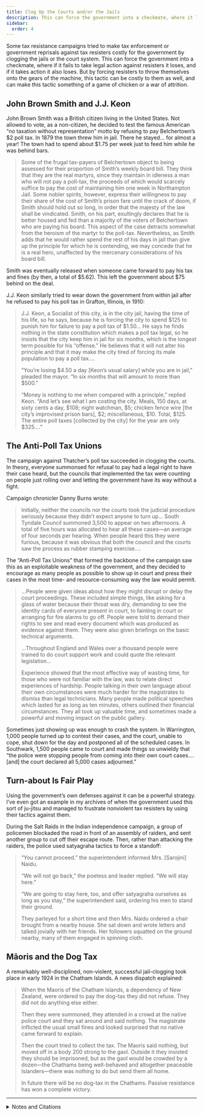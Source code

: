 ```yaml
---
title: Clog Up the Courts and/or the Jails
description: This can force the government into a checkmate, where it loses either if it fails to take action against resisters or if it takes action.
sidebar:
  order: 4
---
```


Some tax resistance campaigns tried to make tax enforcement or government reprisals against tax resisters costly for the government by clogging the jails or the court system.
This can force the government into a checkmate, where if it fails to take legal action against resisters it loses, and if it takes action it also loses.
But by forcing resisters to throw themselves onto the gears of the machine, this tactic can be costly to them as well, and can make this tactic something of a game of chicken or a war of attrition.

## <Badge text="Example" size="medium" /> John Brown Smith and J.J. Keon

John Brown Smith was a British citizen living in the United States.
Not allowed to vote, as a non-citizen, he decided to test the famous American “no taxation without representation” motto by refusing to pay Belchertown’s $2 poll tax.
In 1879 the town threw him in jail.
There he stayed… for almost a year!
The town had to spend about $1.75 per week just to feed him while he was behind bars.

> Some of the frugal tax-payers of Belchertown object to being assessed for their proportion of Smith’s weekly board bill.
> They think that they are the real martyrs, since they maintain in idleness a man who will not pay a poll-tax, the proceeds of which would scarcely suffice to pay the cost of maintaining him one week in Northampton Jail.
> Some nobler spirits, however, express their willingness to pay their share of the cost of Smith’s prison fare until the crack of doom, if Smith should hold out so long, in order that the majesty of the law shall be vindicated.
> Smith, on his part, exultingly declares that he is better housed and fed than a majority of the voters of Belchertown who are paying his board.
> This aspect of the case detracts somewhat from the heroism of the martyr to the poll-tax.
> Nevertheless, as Smith adds that he would rather spend the rest of his days in jail than give up the principle for which he is contending, we may concede that he is a real hero, unaffected by the mercenary considerations of his board bill.

Smith was eventually released when someone came forward to pay his tax and fines (by then, a total of $5.62).
This left the government about $75 behind on the deal.

J.J. Keon similarly tried to wear down the government from within jail after he refused to pay his poll tax in Grafton, Illinois, in 1910:

> J.J. Keon, a Socialist of this city, is in the city jail, having the time of his life, so he says, because he is forcing the city to spend $125 to punish him for failure to pay a poll tax of $1.50…
> He says he finds nothing in the state constitution which makes a poll tax legal, so he insists that the city keep him in jail for six months, which is the longest term possible for his “offense.”
> He believes that it will not alter his principle and that it may make the city tired of forcing its male population to pay a poll tax.…
>
> “You’re losing $4.50 a day [Keon’s usual salary] while you are in jail,” pleaded the mayor.
> “In six months that will amount to more than $500.”
>
> “Money is nothing to me when compared with a principle,” replied Keon.
> “And let’s see what I am costing the city.
> Meals, 150 days, at sixty cents a day, $108; night watchman, $5; chicken fence wire [the city’s improvised prison bars], $2; miscellaneous, $10.
> Total, $125.
> The entire poll taxes [collected by the city] for the year are only $325.…”

## <Badge text="Example" size="medium" /> The Anti-Poll Tax Unions

The campaign against Thatcher’s poll tax succeeded in clogging the courts.
In theory, everyone summonsed for refusal to pay had a legal right to have their case heard, but the councils that implemented the tax were counting on people just rolling over and letting the government have its way without a fight.

Campaign chronicler Danny Burns wrote:

> Initially, neither the councils nor the courts took the judicial procedure seriously because they didn’t expect anyone to turn up…
> South Tyndale Council summoned 3,500 to appear on two afternoons.
> A total of five hours was allocated to hear all these cases—an average of four seconds per hearing.
> When people heard this they were furious, because it was obvious that both the council and the courts saw the process as rubber stamping exercise.…

The “Anti-Poll Tax Unions” that formed the backbone of the campaign saw this as an exploitable weakness of the government, and they decided to encourage as many people as possible to show up in court and press their cases in the most time- and resource-consuming way the law would permit.

> …People were given ideas about how they might disrupt or delay the court proceedings.
> These included simple things, like asking for a glass of water because their throat was dry, demanding to see the identity cards of everyone present in court, to fainting in court or arranging for fire alarms to go off.
> People were told to demand their rights to see and read every document which was produced as evidence against them.
> They were also given briefings on the basic technical arguments.
>
> …Throughout England and Wales over a thousand people were trained to do court support work and could quote the relevant legislation…
>
> Experience showed that the most effective way of wasting time, for those who were not familiar with the law, was to relate direct experiences of hardship.
> People talking in their own language about their own circumstances were much harder for the magistrates to dismiss than legal technicians.
> Many people made political speeches which lasted for as long as ten minutes, others outlined their financial circumstances.
> They all took up valuable time, and sometimes made a powerful and moving impact on the public gallery.

Sometimes just showing up was enough to crash the system.
In Warrington, 1,000 people turned up to contest their cases, and the court, unable to cope, shut down for the day and postponed all of the scheduled cases.
In Southwark, 1,500 people came to court and made things so unwieldy that “the police were stopping people from coming into their own court cases.…[and] the court declared all 5,000 cases adjourned.”

## <Badge text="Example" size="medium" /> Turn-about Is Fair Play

Using the government’s own defenses against it can be a powerful strategy.
I’ve even got an example in my archives of when the government used this sort of ju-jitsu and managed to frustrate nonviolent tax resisters by using their tactics against them.

During the Salt Raids in the Indian independence campaign, a group of policemen blockaded the road in front of an assembly of raiders, and sent another group to cut off their escape route.
Then, rather than attacking the raiders, the police used satyagraha tactics to force a standoff:

> “You cannot proceed.” the superintendent informed Mrs. [Sarojini] Naidu.
>
> “We will not go back,” the poetess and leader replied.
> “We will stay here.”
>
> “We are going to stay here, too, and offer satyagraha ourselves as long as you stay,” the superintendent said, ordering his men to stand their ground.
>
> They parleyed for a short time and then Mrs. Naidu ordered a chair brought from a nearby house.
> She sat down and wrote letters and talked jovially with her friends.
> Her followers squatted on the ground nearby, many of them engaged in spinning cloth.

## <Badge text="Example" size="medium" /> Māoris and the Dog Tax

A remarkably well-disciplined, non-violent, successful jail-clogging took place in early 1924 in the Chatham Islands.
A news dispatch explained:

> When the Maoris of the Chatham Islands, a dependency of New Zealand, were ordered to pay the dog-tax they did not refuse.
> They did not do anything else either.
>
> Then they were summoned, they attended in a crowd at the native police court and they sat around and said nothing.
> The magistrate inflicted the usual small fines and looked surprised that no native came forward to explain.
>
> Then the court tried to collect the tax.
> The Maoris said nothing, but moved off in a body 200 strong to the gaol.
> Outside it they insisted they should be imprisoned, but as the gaol would be crowded by a dozen—the Chathams being well-behaved and altogether peaceable Islanders—there was nothing to do but send them all home.
>
> In future there will be no dog-tax in the Chathams.
> Passive resistance has won a complete victory.

<hr />

<details>
<summary>Notes and Citations</summary>

* “John Smith, Martyr” <i>The New York Times</i> 9 December 1879
* [“Socialist Refuses to Pay Poll Tax”](https://www.fultonhistory.com/Newspaper%2014/New%20York%20NY%20Evening%20Call/New%20York%20NY%20Evening%20Call%201910/New%20York%20NY%20Evening%20Call%201910%20-%200302.pdf) <i>The New York Call</i> 25 April 1910, p. 5
* Burns, Danny <i>Poll Tax Rebellion</i> (1992) p. 134–35, 138–40
* <i>Counter Information</i> No. 30, February 1991 (quoted in Burns, Danny op. cit., p. 135)
* Low, Francis “Salt Works Raid Cleverly Halted” <i>Altoona Mirror</i> 15 May 1930, p. 1
* “Maoris Refuse To Pay Tax On Dogs” <i>Vancouver Daily World</i> 16 January 1924

</details>
